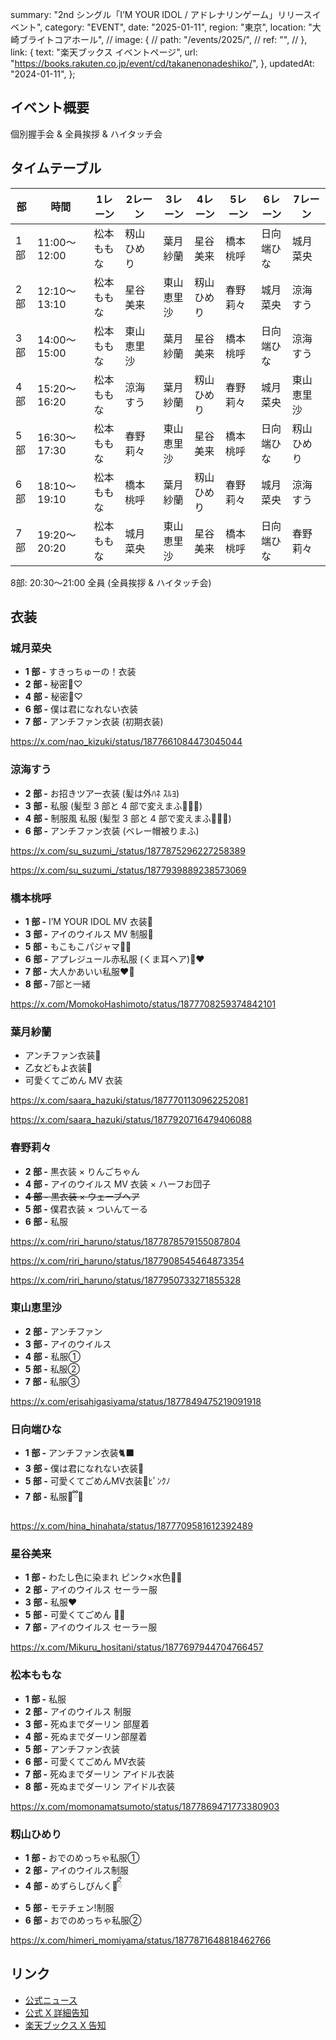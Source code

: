   summary: "2nd シングル「I’M YOUR IDOL / アドレナリンゲーム」リリースイベント",
  category: "EVENT",
  date: "2025-01-11",
  region: "東京",
  location: "大崎ブライトコアホール",
  // image: {
  //   path: "/events/2025/",
  //   ref: "",
  // },
  link: {
    text: "楽天ブックス イベントページ",
    url: "https://books.rakuten.co.jp/event/cd/takanenonadeshiko/",
  },
  updatedAt: "2024-01-11",
};

## イベント概要

個別握手会 & 全員挨拶 & ハイタッチ会

## タイムテーブル

| 部  | 時間         | 1レーン    | 2レーン    | 3レーン    | 4レーン    | 5レーン  | 6レーン    | 7レーン    |
| --- | ------------ | ---------- | ---------- | ---------- | ---------- | -------- | ---------- | ---------- |
| 1部 | 11:00〜12:00 | 松本ももな | 籾山ひめり | 葉月紗蘭   | 星谷美来   | 橋本桃呼 | 日向端ひな | 城月菜央   |
| 2部 | 12:10〜13:10 | 松本ももな | 星谷美来   | 東山恵里沙 | 籾山ひめり | 春野莉々 | 城月菜央   | 涼海すう   |
| 3部 | 14:00〜15:00 | 松本ももな | 東山恵里沙 | 葉月紗蘭   | 星谷美来   | 橋本桃呼 | 日向端ひな | 涼海すう   |
| 4部 | 15:20〜16:20 | 松本ももな | 涼海すう   | 葉月紗蘭   | 籾山ひめり | 春野莉々 | 城月菜央   | 東山恵里沙 |
| 5部 | 16:30〜17:30 | 松本ももな | 春野莉々   | 東山恵里沙 | 星谷美来   | 橋本桃呼 | 日向端ひな | 籾山ひめり |
| 6部 | 18:10〜19:10 | 松本ももな | 橋本桃呼   | 葉月紗蘭   | 籾山ひめり | 春野莉々 | 城月菜央   | 涼海すう   |
| 7部 | 19:20〜20:20 | 松本ももな | 城月菜央   | 東山恵里沙 | 星谷美来   | 橋本桃呼 | 日向端ひな | 春野莉々   |

8部: 20:30〜21:00 全員 (全員挨拶 & ハイタッチ会)

## 衣装

### 城月菜央

- **1 部 -** すきっちゅーの！衣装
- **2 部 -** 秘密🤫♡
- **4 部 -** 秘密🤫♡
- **6 部 -** 僕は君になれない衣装
- **7 部 -** アンチファン衣装 (初期衣装)

https://x.com/nao_kizuki/status/1877661084473045044

### 涼海すう

- **2 部 -** お招きツアー衣装 (髪は外ﾊﾈ ｽﾙﾖ)
- **3 部 -** 私服 (髪型 3 部と 4 部で変えまふ💆🏻‍♀️)
- **4 部 -** 制服風 私服 (髪型 3 部と 4 部で変えまふ💆🏻‍♀️)
- **6 部 -** アンチファン衣装 (ベレー帽被りまふ)

https://x.com/su_suzumi_/status/1877875296227258389

https://x.com/su_suzumi_/status/1877939889238573069

### 橋本桃呼

- **1 部 -** I’M YOUR IDOL MV 衣装🤍
- **3 部 -** アイのウイルス MV 制服🏫
- **5 部 -** もこもこパジャマ🐰🎀
- **6 部 -** アプレジュール赤私服 (くま耳ヘア)🧸❤️
- **7 部 -** 大人かあいい私服❤︎︎🍷
- **8 部 -** 7部と一緒

https://x.com/MomokoHashimoto/status/1877708259374842101

### 葉月紗蘭

- アンチファン衣装🌸
- 乙女どもよ衣装🤎
- 可愛くてごめん MV 衣装

https://x.com/saara_hazuki/status/1877701130962252081

https://x.com/saara_hazuki/status/1877920716479406088

### 春野莉々

- **2 部 -** 黒衣装 × りんごちゃん
- **4 部 -** アイのウイルス MV 衣装 × ハーフお団子
- ~~**4 部 -** 黒衣装 × ウェーブヘア~~
- **5 部 -** 僕君衣装 × ついんてーる
- **6 部 -** 私服

https://x.com/riri_haruno/status/1877878579155087804

https://x.com/riri_haruno/status/1877908545464873354

https://x.com/riri_haruno/status/1877950733271855328

### 東山恵里沙

- **2 部 -** アンチファン
- **3 部 -** アイのウイルス
- **4 部 -** 私服①
- **5 部 -** 私服②
- **7 部 -** 私服③

https://x.com/erisahigasiyama/status/1877849475219091918

### 日向端ひな

- **1 部 -** アンチファン衣装🐈‍⬛
- **3 部 -** 僕は君になれない衣装🍋
- **5 部 -** 可愛くてごめんMV衣装💖ﾋﾟﾝｸﾉ
- **7 部 -** 私服🐰ྀི🩶

https://x.com/hina_hinahata/status/1877709581612392489

### 星谷美来

- **1 部 -** わたし色に染まれ ピンク×水色🩷🩵
- **2 部 -** アイのウイルス セーラー服
- **3 部 -** 私服❤️
- **5 部 -** 可愛くてごめん 🎀💗
- **7 部 -** アイのウイルス セーラー服

https://x.com/Mikuru_hositani/status/1877697944704766457

### 松本ももな

- **1 部 -** 私服
- **2 部 -** アイのウイルス 制服
- **3 部 -** 死ぬまでダーリン 部屋着
- **4 部 -** 死ぬまでダーリン部屋着
- **5 部 -** アンチファン衣装
- **6 部 -** 可愛くてごめん MV衣装
- **7 部 -** 死ぬまでダーリン アイドル衣装
- **8 部 -** 死ぬまでダーリン アイドル衣装

https://x.com/momonamatsumoto/status/1877869471773380903

### 籾山ひめり

- **1 部 -** おでのめっちゃ私服①
- **2 部 -** アイのウイルス制服
- **4 部 -** めずらしぴんく🎀ིྀ
- **5 部 -** モテチェン!制服
- **6 部 -** おでのめっちゃ私服②

https://x.com/himeri_momiyama/status/1877871648818462766

## リンク

- [公式ニュース](https://takanenonadeshiko.jp/?p=2863)
- [公式 X 詳細告知](https://x.com/takanenofficial/status/1857349224863813931)
- [楽天ブックス X 告知](https://x.com/rakutenbooks/status/1857348057668657282)
